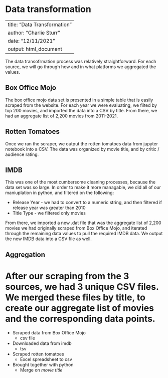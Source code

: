 # Data transformation

---
title: "Data Transformation"
author: "Charlie Sturr"
date: "12/11/2021"
output: html_document
---

The data transofrmation process was relatively straightforward. For each source, we will go through how and in what platforms we aggregated the values.

## Box Office Mojo
The box office mojo data set is presented in a simple table that is easily scraped from the website. For each year we were evaluating, we filted by top 200 movies, and imported the data into a CSV by title. From there, we had an aggregate list of 2,200 movies from 2011-2021. 


## Rotten Tomatoes
Once we ran the scraper, we output the rotten tomatoes data from jupyter notebook into a CSV. The data was organized by movie title, and by critic / audience rating. 

## IMDB
This was one of the most cumbersome cleaning processes, because the data set was so large. In order to make it more managable, we did all of our maniuplation in python, and filtered on the following: 

* Release Year - we had to convert to a numeric string, and then filtered if release year was greater than 2010
* Title Type - we filtered only movies 

From there, we imported a new .dat file that was the aggregate list of 2,200 movies we had originally scraped from Box Office Mojo, and iterated through the remaining data values to pull the required IMDB data. We output the new IMDB data into a CSV file as well. 

## Aggregation
After our scraping from the 3 sources, we had 3 unique CSV files. We merged these files by title, to create our aggregate list of movies and the corresponding data points. 
=======
* Scraped data from Box Office Mojo
  * csv file 
* Downloaded data from imdb
  * tsv
* Scraped rotten tomatoes
  * Excel spreadsheet to csv
* Brought together with python
  * Merge on *movie title*

